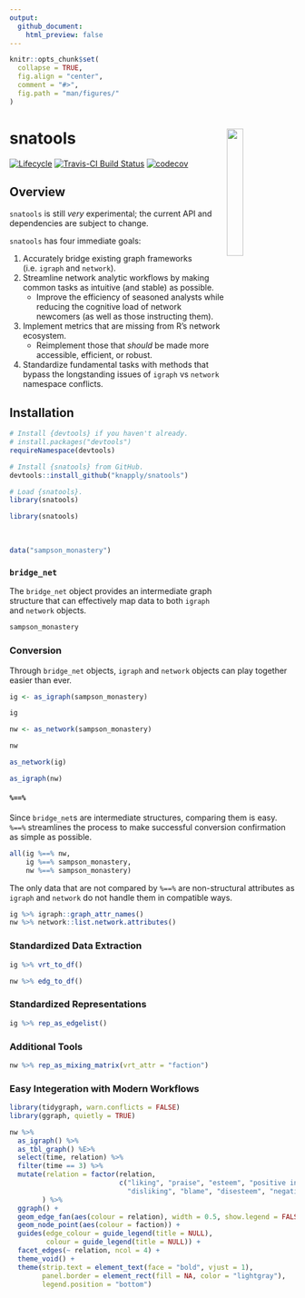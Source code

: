 ```yaml
---
output: 
  github_document:
    html_preview: false
---
```


<!-- README.Rmd generates README.md. -->

```r
knitr::opts_chunk$set(
  collapse = TRUE,
  fig.align = "center",
  comment = "#>",
  fig.path = "man/figures/"
)
```


# snatools <a href="http://res.cloudinary.com/syknapptic/image/upload/v1537658876/logo_bnrvvg.png"> <img src="http://res.cloudinary.com/syknapptic/image/upload/v1537658876/logo_bnrvvg.png" align="right" height="24%" width="24%" href="http://res.cloudinary.com/syknapptic/image/upload/v1537658876/logo_bnrvvg.png"/> </a>

[![Lifecycle](https://img.shields.io/badge/lifecycle-experimental-orange.svg)](https://www.tidyverse.org/lifecycle/#experimental)
[![Travis-CI Build Status](https://travis-ci.org/knapply/snatools.svg?branch=master)](https://travis-ci.org/knapply/snatools)
[![codecov](https://codecov.io/gh/knapply/snatools/branch/master/graph/badge.svg)](https://codecov.io/gh/knapply/snatools)

<!-- [![GitHub Downloads](https://img.shields.io/github/downloads/knapply/snatools/total.svg)](https://github.com/knapply/snatools) -->

## Overview

`snatools` is still _very_ experimental; the current API and dependencies are subject to change.


`snatools` has four immediate goals:

1. Accurately bridge existing graph frameworks (i.e. `igraph` and `network`).
2. Streamline network analytic workflows by making common tasks as intuitive (and stable) as possible.
    + Improve the efficiency of seasoned analysts while reducing the cognitive load of network newcomers (as well as those instructing them).
3. Implement metrics that are missing from R's network ecosystem.
    + Reimplement those that _should_ be made more accessible, efficient, or robust.
4. Standardize fundamental tasks with methods that bypass the longstanding issues of `igraph` vs `network` namespace conflicts.


<!-- Additionally, `snatools` seeks to prepare for the future by establishing the foundation (or a set of lessons-learned) for an enhanced network framework that: -->

<!-- 1. continues to be compatible with legacy frameworks. -->
<!-- 2. can be extended to take advantage of modern and future R's ecosystem . -->
<!--     + Optimization? `Rcpp`, C++'s Boost Graph Library, Python's graph-tool (heavily C++), CUDA -->
<!--     + Data Frame Efficiency? `data.table` -->
<!--     + Spatial Vector Data? `sf` -->
<!--     + Intuitive Code? `tidyverse`  -->
<!--         + `tidygraph` and `ggraph` may still be maturing, but they've rendered many legacy workflows for graph manipulation and plotting obsolete. -->
<!--     + Next Generation Tools? [Apache Arrow](https://arrow.apache.org/) is coming. -->


## Installation

```r
# Install {devtools} if you haven't already.
# install.packages("devtools")
requireNamespace(devtools)

# Install {snatools} from GitHub.
devtools::install_github("knapply/snatools")

# Load {snatools}.
library(snatools)
```

```r
library(snatools)
```

<br>

```r
data("sampson_monastery")
```

### `bridge_net`

The `bridge_net` object provides an intermediate graph structure that can effectively map data to both `igraph` and `network` objects.

```r
sampson_monastery
```

### Conversion

Through `bridge_net` objects, `igraph` and `network` objects can play together easier than ever.

```r
ig <- as_igraph(sampson_monastery)
```

```r
ig
```

```r
nw <- as_network(sampson_monastery)
```

```r
nw
```

```r
as_network(ig)
```

```r
as_igraph(nw)
```

#### `%==%`

Since `bridge_net`s are intermediate structures, comparing them is easy. `%==%` streamlines the process to make successful conversion confirmation as simple as possible.

```r
all(ig %==% nw,
    ig %==% sampson_monastery,
    nw %==% sampson_monastery)
```

The only data that are not compared by `%==%` are non-structural attributes as `igraph` and `network` do not handle them in compatible ways.

```r
ig %>% igraph::graph_attr_names()
nw %>% network::list.network.attributes()
```

### Standardized Data Extraction

```r
ig %>% vrt_to_df()
```

```r
nw %>% edg_to_df()
```

### Standardized Representations

```r
ig %>% rep_as_edgelist()
```

### Additional Tools

```r
nw %>% rep_as_mixing_matrix(vrt_attr = "faction")
```

### Easy Integeration with Modern Workflows

```r
library(tidygraph, warn.conflicts = FALSE)
library(ggraph, quietly = TRUE)

nw %>% 
  as_igraph() %>% 
  as_tbl_graph() %E>%
  select(time, relation) %>% 
  filter(time == 3) %>%
  mutate(relation = factor(relation, 
                           c("liking", "praise", "esteem", "positive influence",
                             "disliking", "blame", "disesteem", "negative influence"))
        ) %>% 
  ggraph() +
  geom_edge_fan(aes(colour = relation), width = 0.5, show.legend = FALSE) +
  geom_node_point(aes(colour = faction)) +
  guides(edge_colour = guide_legend(title = NULL),
         colour = guide_legend(title = NULL)) +
  facet_edges(~ relation, ncol = 4) +
  theme_void() +
  theme(strip.text = element_text(face = "bold", vjust = 1),
        panel.border = element_rect(fill = NA, color = "lightgray"),
        legend.position = "bottom")
```

<!-- # Development Tests -->

<!-- ```{r, message=FALSE} -->
<!-- # devtools::test() -->
<!-- ``` -->
